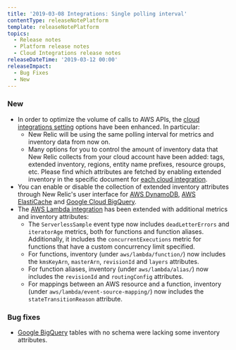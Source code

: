 ```yaml
---
title: '2019-03-08 Integrations: Single polling interval'
contentType: releaseNotePlatform
template: releaseNotePlatform
topics:
  - Release notes
  - Platform release notes
  - Cloud Integrations release notes
releaseDateTime: '2019-03-12 00:00'
releaseImpact:
  - Bug Fixes
  - New
---
```


### New

* In order to optimize the volume of calls to AWS APIs, the [cloud integrations setting](https://docs.newrelic.com/docs/integrations/new-relic-integrations/getting-started/configure-polling-frequency-data-collection-cloud-integrations) options have been enhanced. In particular:
  * New Relic will be using the same polling interval for metrics and inventory data from now on.
  * Many options for you to control the amount of inventory data that New Relic collects from your cloud account have been added: tags, extended inventory, regions, entity name prefixes, resource groups, etc. Please find which attributes are fetched by enabling extended inventory in the specific document for [each cloud integration](https://docs.newrelic.com/docs/integrations/amazon-integrations/aws-integrations-list).
* You can enable or disable the collection of extended inventory attributes through New Relic's user interface for [AWS DynamoDB](https://docs.newrelic.com/docs/integrations/amazon-integrations/aws-integrations-list/aws-dynamodb-monitoring-integration), [AWS ElastiCache](https://docs.newrelic.com/docs/integrations/amazon-integrations/aws-integrations-list/aws-elasticache-monitoring-integration) and [Google Cloud BigQuery](https://docs.newrelic.com/docs/integrations/google-cloud-platform-integrations/gcp-integrations-list/google-bigquery-monitoring-integration).
* The [AWS Lambda integration](https://docs.newrelic.com/docs/integrations/amazon-integrations/aws-integrations-list/aws-lambda-monitoring-integration) has been extended with additional metrics and inventory attributes:
  * The `ServerlessSample` event type now includes `deadLetterErrors` and `iteratorAge` metrics, both for functions and function aliases. Additionally, it includes the `concurrentExecutions` metric for functions that have a custom concurrency limit specified.
  * For functions, inventory (under `aws/lambda/function/`) now includes the `kmsKeyArn`, `masterArn`, `revisionId` and `layers` attributes.
  * For function aliases, inventory (under `aws/lambda/alias/`) now includes the `revisionId` and `routingConfig` attributes.
  * For mappings between an AWS resource and a function, inventory (under `aws/lambda/event-source-mapping/`) now includes the `stateTransitionReason` attribute.

### Bug fixes

* [Google BigQuery](https://docs.newrelic.com/docs/integrations/google-cloud-platform-integrations/gcp-integrations-list/google-bigquery-monitoring-integration) tables with no schema were lacking some inventory attributes.
